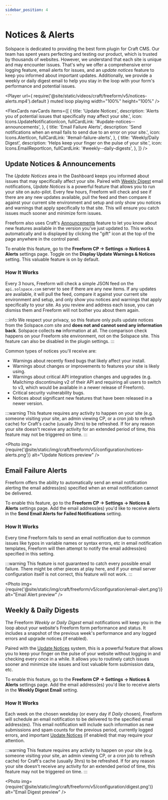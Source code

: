 ```yaml
---
sidebar_position: 4
---
```





# Notices & Alerts

Solspace is dedicated to providing the best form plugin for Craft CMS. Our team has spent years perfecting and testing our product, which is trusted by thousands of websites. However, we understand that each site is unique and may encounter issues. That's why we offer a comprehensive error logging feature, email alerts for issues, and an _update notices_ feature to keep you informed about important updates. Additionally, we provide a weekly or daily digest email to help you stay in the loop with your form's performance and potential issues.

<Player
  url={
    require('@site/static/videos/craft/freeform/v5/notices-alerts.mp4').default
  }
  muted
  loop
  playing
  width="100%"
  height="100%"
/>

<FlexCards
  navCards
  items={[
    {
      title: 'Update Notices',
      description:
        'Alerts you of potential issues that specifically may affect your site.',
      icon: Icons.UpdateNotificationIcon,
      fullCardLink: '#update-notices--announcements',
    },
    {
      title: 'Email Failure Alerts',
      description:
        'Send notifications when an email fails to send due to an error on your site.',
      icon: Icons.AlertIcon,
      fullCardLink: '#email-failure-alerts',
    },
    {
      title: 'Weekly/Daily Digest',
      description: 'Helps keep your finger on the pulse of your site.',
      icon: Icons.EmailReportIcon,
      fullCardLink: '#weekly--daily-digests',
    },
  ]}
/>

## Update Notices & Announcements

The _Update Notices_ area in the Dashboard keeps you informed about issues that may specifically affect your site. Paired with [Weekly Digest](#weekly--daily-digests) email notifications, _Update Notices_ is a powerful feature that allows you to run your site on auto-pilot. Every few hours, Freeform will check and see if there are any new updates available, pull the feed and then compare it against your current site environment and setup and only show you notices and warnings that apply specifically to that site. This will ensure you catch issues much sooner and minimize form issues.

Freeform also uses Craft's [Announcements](https://craftcms.com/docs/5.x/system/control-panel.html#announcements) feature to let you know about new features available in the version you've just updated to. This works automatically and is displayed by clicking the "gift" icon at the top of the page anywhere in the control panel.

To enable this feature, go to the **Freeform CP → Settings → Notices & Alerts** settings page. Toggle on the **Display Update Warnings & Notices** setting. This valuable feature is on by default.

### How It Works

Every 3 hours, Freeform will check a simple JSON feed on the `api.solspace.com` server to see if there are any new items. If any updates are available, it will pull the feed, compare it against your current site environment and setup, and only show you notices and warnings that apply specifically to your site. As you review and address each issue, you can dismiss them and Freeform will not bother you about them again.

:::info
We respect your privacy, so this feature only pulls update notices from the Solspace.com site and **does not and cannot send any information back**. Solspace collects **no** information at all. The comparison check happens on your Freeform site environment, not on the Solspace site. This feature can also be disabled in the plugin settings.
:::

Common types of notices you'll receive are:

- Warnings about recently fixed bugs that likely affect your install.
- Warnings about changes or improvements to features your site is likely using.
- Warnings about critical API integration changes and upgrades (e.g. Mailchimp discontinuing v2 of their API and requiring all users to switch to v3, which would be available in a newer release of Freeform).
- Critical security vulnerability bugs.
- Notices about significant new features that have been released in a newer version.

:::warning
This feature requires any activity to happen on your site (e.g. someone visiting your site, an admin viewing CP, or a cron job to refresh cache) for Craft's cache (usually 3hrs) to be refreshed. If for any reason your site doesn't receive any activity for an extended period of time, this feature may not be triggered on time.
:::

<Photo
  img={require('@site/static/img/craft/freeform/v5/configuration/notices-alerts.png')}
  alt="Update Notices preview"
/>

## Email Failure Alerts<BadgeGroup><Badge type="lite" text="Lite" /><Badge type="pro" text="Pro" /></BadgeGroup>

Freeform offers the ability to automatically send an email notification alerting the email address(es) specified when an email notification cannot be delivered.

To enable this feature, go to the **Freeform CP → Settings → Notices & Alerts** settings page. Add the email address(es) you'd like to receive alerts in the **Send Email Alerts for Failed Notifications** setting.

### How It Works

Every time Freeform fails to send an email notification due to common issues like typos in variable names or syntax errors, etc in email notification templates, Freeform will then attempt to notify the email address(es) specified in this setting.

:::warning
This feature is not guaranteed to catch every possible email failure. There might be other pieces at play here, and if your email server configuration itself is not correct, this feature will not work.
:::

<Photo
  img={require('@site/static/img/craft/freeform/v5/configuration/email-alert.png')}
  alt="Email Alert preview"
/>

## Weekly & Daily Digests<BadgeGroup><Badge type="lite" text="Lite" /><Badge type="pro" text="Pro" /></BadgeGroup>

The Freeform _Weekly or Daily Digest_ email notifications will keep you in the loop about your website's Freeform form performance and status. It includes a snapshot of the previous week's performance and any logged errors and upgrade notices (if enabled).

Paired with the [Update Notices](#update-notices--announcements) system, this is a powerful feature that allows you to keep your finger on the pulse of your website without logging in and checking every once in a while. It allows you to routinely catch issues sooner and minimize site issues and lost valuable form submission data, etc.

To enable this feature, go to the **Freeform CP → Settings → Notices & Alerts** settings page. Add the email address(es) you'd like to receive alerts in the **Weekly Digest Email** setting.

### How It Works

Each week on the chosen weekday (or every day if _Daily_ chosen), Freeform will schedule an email notification to be delivered to the specified email address(es). This email notification will include such information as new submissions and spam counts for the previous period, currently logged errors, and important [Update Notices](#update-notices--announcements) (if enabled) that may require your attention.

:::warning
This feature requires any activity to happen on your site (e.g. someone visiting your site, an admin viewing CP, or a cron job to refresh cache) for Craft's cache (usually 3hrs) to be refreshed. If for any reason your site doesn't receive any activity for an extended period of time, this feature may not be triggered on time.
:::

<Photo
  img={require('@site/static/img/craft/freeform/v5/configuration/digest.png')}
  alt="Email Digest preview"
/>

